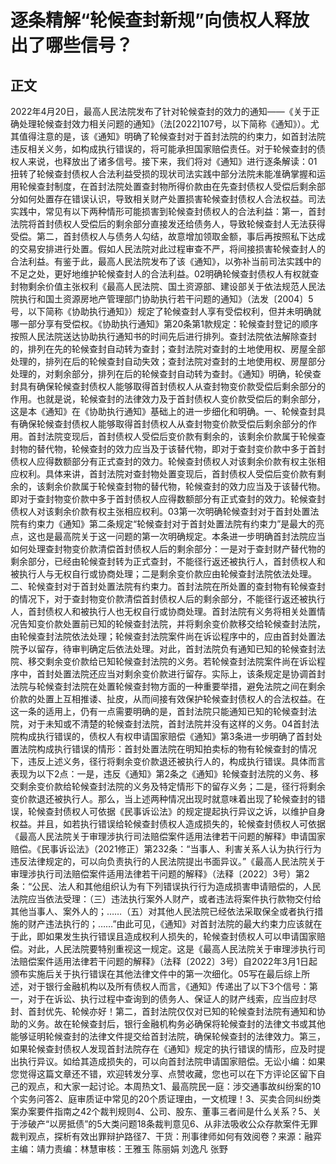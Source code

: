 # 逐条精解“轮候查封新规”向债权人释放出了哪些信号？
## 正文
2022年4月20日，最高人民法院发布了针对轮候查封的效力的通知——《关于正确处理轮候查封效力相关问题的通知》（法[2022]107号，以下简称《通知》）。尤其值得注意的是，该《通知》明确了轮候查封对于首封法院的约束力，如首封法院违反相关义务，如构成执行错误的，将可能承担国家赔偿责任。对于轮候查封的债权人来说，也释放出了诸多信号。接下来，我们将对《通知》进行逐条解读：01扭转了轮候查封债权人合法利益受损的现状司法实践中部分法院未能准确掌握和运用轮候查封制度，在首封法院处置查封物所得价款由在先查封债权人受偿后剩余部分如何处置存在错误认识，导致相关财产处置损害轮候查封债权人合法权益。司法实践中，常见有以下两种情形可能损害到轮候查封债权人的合法利益：第一，首封法院将首封债权人受偿后的剩余部分直接发还给债务人，导致轮候查封人无法获得受偿。第二，首封债权人与债务人勾结，故意增加领取金额，事后再按照私下达成的交易安排进行处置。假如人民法院对此过程审查不严，将间接损害轮候查封人的合法利益。有鉴于此，最高人民法院发布了该《通知》，以弥补当前司法实践中的不足之处，更好地维护轮候查封人的合法利益。02明确轮候查封债权人有权就查封物剩余价值主张权利《最高人民法院、国土资源部、建设部关于依法规范人民法院执行和国土资源房地产管理部门协助执行若干问题的通知》（法发〔2004〕5号，以下简称《协助执行通知》）规定了轮候查封人享有受偿权利，但并未明确就哪一部分享有受偿权。《协助执行通知》第20条第1款规定：轮候查封登记的顺序按照人民法院送达协助执行通知书的时间先后进行排列。查封法院依法解除查封的，排列在先的轮候查封自动转为查封；查封法院对查封的土地使用权、房屋全部处理的，排列在后的轮候查封自动失效；查封法院对查封的土地使用权、房屋部分处理的，对剩余部分，排列在后的轮候查封自动转为查封。《通知》明确，轮侯查封具有确保轮候查封债权人能够取得首封债权人从查封物变价款受偿后剩余部分的作用。也就是说，轮候查封的法律效力及于首封债权人变价款受偿后的剩余部分，这是本《通知》在《协助执行通知》基础上的进一步细化和明确。一、轮候查封具有确保轮候查封债权人能够取得首封债权人从查封物变价款受偿后剩余部分的作用。首封法院变现后，首封债权人受偿后变价款有剩余的，该剩余价款属于轮候查封物的替代物，轮候查封的效力应当及于该替代物，即对于查封变价款中多于首封债权人应得数额部分有正式查封的效力。轮候查封债权人对该剩余价款有权主张相应权利。具体来讲，首封法院对查封物处置变现后，首封债权人受偿后变价款有剩余的，该剩余价款属于轮候查封物的替代物，轮候查封的效力应当及于该替代物。即对于查封物变价款中多于首封债权人应得数额部分有正式查封的效力。轮候查封债权人对该剩余价款有权主张相应权利。03第一次明确轮候查封对于首封处置法院有约束力《通知》第二条规定“轮候查封对于首封处置法院有约束力”是最大的亮点，这也是最高院关于这一问题的第一次明确规定。本条进一步明确首封法院应当如何处理查封物变价款清偿首封债权人后的剩余部分：一是对于查封财产替代物的剩余部分，已经由轮候查封转为正式查封，不能径行返还被执行人，首封债权人和被执行人与无权自行或协商处理；二是剩余变价款应由轮候查封法院依法处理。二、轮候查封对于首封处置法院有约束力。首封法院在所处置的查封物有轮候查封的情况下，对于查封物变价款清偿首封债权人后的剩余部分，不能径行返还被执行人，首封债权人和被执行人也无权自行或协商处理。首封法院有义务将相关处置情况告知变价款处置前已知的轮候查封法院，并将剩余变价款移交给轮候查封法院，由轮候查封法院依法处理；轮候查封法院案件尚在诉讼程序中的，应由首封处置法院予以留存，待审判确定后依法处理。对此，首封法院负有通知已知的轮候查封法院、移交剩余变价款给已知轮候查封法院的义务。若轮候查封法院案件尚在诉讼程序中，首封处置法院还应当对剩余变价款进行留存。实际上，该条规定是协调首封法院与轮候查封法院在处置轮候查封物方面的一种重要举措，避免法院之间在剩余价款的处置上互相推诿、扯皮，从而间接有效保护轮候查封债权人的合法权益。在这一条的适用上，仍有一点需要明确的是，首封法院只能通知已知的轮候查封法院，对于未知或不清楚的轮候查封法院，首封法院并没有这样的义务。04首封法院构成执行错误的，债权人有权申请国家赔偿《通知》第3条进一步明确了首封处置法院构成执行错误的情形：首封处置法院在明知拍卖标的物有轮候查封的情况下，违反上述义务，径行将剩余变价款退还被执行人的，构成执行错误。具体而言表现为以下2点：一是，违反《通知》第2条之《通知》轮候查封法院的义务、移交剩余变价款给轮候查封法院的义务及特定情形下的留存义务；二是，径行将剩余变价款退还被执行人。那么，当上述两种情况出现时就意味着出现了轮候查封的错误，轮候查封债权人可依据《民事诉讼法》的规定提起执行异议之诉，以维护自身权益。并且，如若执行错误给轮候查封债权人造成损失的，轮候查封债权人可依据《最高人民法院关于审理涉执行司法赔偿案件适用法律若干问题的解释》申请国家赔偿。《民事诉讼法》（2021修正）第232条：“当事人、利害关系人认为执行行为违反法律规定的，可以向负责执行的人民法院提出书面异议。”《最高人民法院关于审理涉执行司法赔偿案件适用法律若干问题的解释》（法释〔2022〕3号）第2条：“公民、法人和其他组织认为有下列错误执行行为造成损害申请赔偿的，人民法院应当依法受理：（三）违法执行案外人财产，或者违法将案件执行款物交付给其他当事人、案外人的；……（五）对其他人民法院已经依法采取保全或者执行措施的财产违法执行的；……”由此可见，《通知》对首封法院的最大约束力应该就在于此，即如果发生执行错误且造成权利人损失的，轮候查封债权人可以申请国家赔偿。对此，人民法院要特别重视这一规定。这是《最高人民法院关于审理涉执行司法赔偿案件适用法律若干问题的解释》（法释〔2022〕3号）自2022年3月1日起颁布实施后关于执行错误在其他法律文件中的第一次细化。05写在最后综上所述，对于银行金融机构以及所有债权人而言，《通知》传递出了以下3个信号：第一，对于在诉讼、执行过程中查询到的债务人、保证人的财产线索，应当应封尽封、首封优先、轮候亦好！第二，首封法院仅仅对已知的轮候查封法院有通知和协助的义务。故在轮候查封后，银行金融机构务必确保将轮候查封的法律文书或其他能够证明轮候查封的法律文件提交给首封法院，确保轮候查封的法律效力。第三，如果轮候查封债权人发现首封法院存在《通知》规定的执行错误的情形，应及时提出执行异议。如给其造成损失的，可以向首封法院申请国家赔偿。无讼小编：如果您觉得这篇文章还不错，欢迎转发分享、点赞收藏，您也可以在下方评论区留下自己的观点，和大家一起讨论。本周热文1、最高院民一庭：涉交通事故纠纷案的10个实务问答2、庭审质证中常见的20个质证理由，一文梳理！3、买卖合同纠纷类案办案要件指南之42个裁判规则4、公司、股东、董事三者间是什么关系？5、关于涉破产“以房抵债”的5大类问题18条裁判意见6、从非法吸收公众存款案件无罪裁判观点，探析有效出罪辩护路径7、干货：刑事律师如何有效阅卷？来源：融弈主编：靖力责编：林慧审核：王雅玉 陈丽娟 刘逸凡 张野